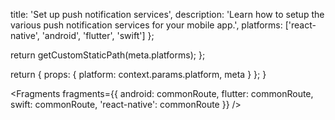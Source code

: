 
  title: 'Set up push notification services',
  description:
    'Learn how to setup the various push notification services for your mobile app.',
  platforms: ['react-native', 'android', 'flutter', 'swift']
};

  return getCustomStaticPath(meta.platforms);
};

  return {
    props: {
      platform: context.params.platform,
      meta
    }
  };
}


<Fragments
  fragments={{
    android: commonRoute,
    flutter: commonRoute,
    swift: commonRoute,
    'react-native': commonRoute
  }}
/>
